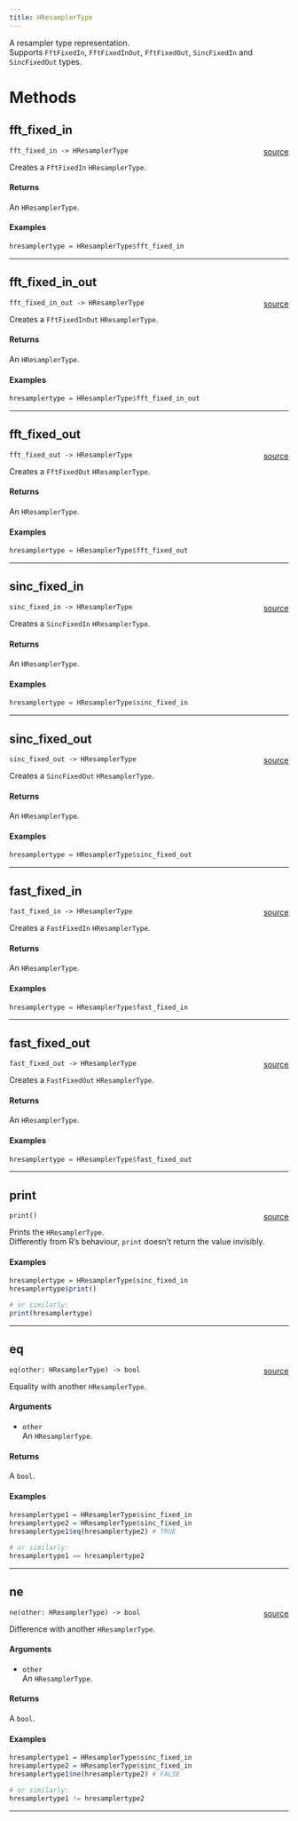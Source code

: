 ```yaml
---
title: HResamplerType
---
```


A resampler type representation. \
Supports `FftFixedIn`, `FftFixedInOut`, `FftFixedOut`, `SincFixedIn` and `SincFixedOut` types. \

# Methods

## fft_fixed_in

`fft_fixed_in -> HResamplerType` <span style="float: right;"> [source](https://www.github.com/daniellga/harmonium/blob/master/r-harmonium/src/rust/src/./rust/src/hresamplertype.rs#L42) </span> \

Creates a `FftFixedIn` `HResamplerType`. \

#### Returns

An `HResamplerType`. \

#### Examples

```r
hresamplertype = HResamplerType$fft_fixed_in
```

_________

## fft_fixed_in_out

`fft_fixed_in_out -> HResamplerType` <span style="float: right;"> [source](https://www.github.com/daniellga/harmonium/blob/master/r-harmonium/src/rust/src/./rust/src/hresamplertype.rs#L65) </span> \

Creates a `FftFixedInOut` `HResamplerType`. \

#### Returns

An `HResamplerType`. \

#### Examples

```r
hresamplertype = HResamplerType$fft_fixed_in_out
```

_________

## fft_fixed_out

`fft_fixed_out -> HResamplerType` <span style="float: right;"> [source](https://www.github.com/daniellga/harmonium/blob/master/r-harmonium/src/rust/src/./rust/src/hresamplertype.rs#L88) </span> \

Creates a `FftFixedOut` `HResamplerType`. \

#### Returns

An `HResamplerType`. \

#### Examples

```r
hresamplertype = HResamplerType$fft_fixed_out
```

_________

## sinc_fixed_in

`sinc_fixed_in -> HResamplerType` <span style="float: right;"> [source](https://www.github.com/daniellga/harmonium/blob/master/r-harmonium/src/rust/src/./rust/src/hresamplertype.rs#L111) </span> \

Creates a `SincFixedIn` `HResamplerType`. \

#### Returns

An `HResamplerType`. \

#### Examples

```r
hresamplertype = HResamplerType$sinc_fixed_in
```

_________

## sinc_fixed_out

`sinc_fixed_out -> HResamplerType` <span style="float: right;"> [source](https://www.github.com/daniellga/harmonium/blob/master/r-harmonium/src/rust/src/./rust/src/hresamplertype.rs#L134) </span> \

Creates a `SincFixedOut` `HResamplerType`. \

#### Returns

An `HResamplerType`. \

#### Examples

```r
hresamplertype = HResamplerType$sinc_fixed_out
```

_________

## fast_fixed_in

`fast_fixed_in -> HResamplerType` <span style="float: right;"> [source](https://www.github.com/daniellga/harmonium/blob/master/r-harmonium/src/rust/src/./rust/src/hresamplertype.rs#L157) </span> \

Creates a `FastFixedIn` `HResamplerType`. \

#### Returns

An `HResamplerType`. \

#### Examples

```r
hresamplertype = HResamplerType$fast_fixed_in
```

_________

## fast_fixed_out

`fast_fixed_out -> HResamplerType` <span style="float: right;"> [source](https://www.github.com/daniellga/harmonium/blob/master/r-harmonium/src/rust/src/./rust/src/hresamplertype.rs#L180) </span> \

Creates a `FastFixedOut` `HResamplerType`. \

#### Returns

An `HResamplerType`. \

#### Examples

```r
hresamplertype = HResamplerType$fast_fixed_out
```

_________

## print

`print()` <span style="float: right;"> [source](https://www.github.com/daniellga/harmonium/blob/master/r-harmonium/src/rust/src/./rust/src/hresamplertype.rs#L204) </span> \

Prints the `HResamplerType`. \
Differently from R's behaviour, `print` doesn't return the value invisibly. \

#### Examples

```r
hresamplertype = HResamplerType$sinc_fixed_in
hresamplertype$print()

# or similarly:
print(hresamplertype)
```

_________

## eq

`eq(other: HResamplerType) -> bool` <span style="float: right;"> [source](https://www.github.com/daniellga/harmonium/blob/master/r-harmonium/src/rust/src/./rust/src/hresamplertype.rs#L237) </span> \

Equality with another `HResamplerType`.

#### Arguments

* `other` \
An `HResamplerType`. \

#### Returns

A `bool`.

#### Examples

```r
hresamplertype1 = HResamplerType$sinc_fixed_in
hresamplertype2 = HResamplerType$sinc_fixed_in
hresamplertype1$eq(hresamplertype2) # TRUE

# or similarly:
hresamplertype1 == hresamplertype2
```

_________

## ne

`ne(other: HResamplerType) -> bool` <span style="float: right;"> [source](https://www.github.com/daniellga/harmonium/blob/master/r-harmonium/src/rust/src/./rust/src/hresamplertype.rs#L270) </span> \

Difference with another `HResamplerType`.

#### Arguments

* `other` \
An `HResamplerType`. \

#### Returns

A `bool`.

#### Examples

```r
hresamplertype1 = HResamplerType$sinc_fixed_in
hresamplertype2 = HResamplerType$sinc_fixed_in
hresamplertype1$ne(hresamplertype2) # FALSE

# or similarly:
hresamplertype1 != hresamplertype2
```

_________
